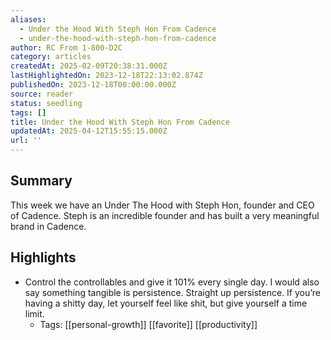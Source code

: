 ```yaml
---
aliases:
  - Under the Hood With Steph Hon From Cadence
  - under-the-hood-with-steph-hon-from-cadence
author: RC From 1-800-D2C
category: articles
createdAt: 2025-02-09T20:38:31.000Z
lastHighlightedOn: 2023-12-18T22:13:02.874Z
publishedOn: 2023-12-18T00:00:00.000Z
source: reader
status: seedling
tags: []
title: Under the Hood With Steph Hon From Cadence
updatedAt: 2025-04-12T15:55:15.000Z
url: ''
---
```

## Summary

This week we have an Under The Hood with Steph Hon, founder and CEO of Cadence. Steph is an incredible founder and has built a very meaningful brand in Cadence.

## Highlights

- Control the controllables and give it 101% every single day. I would also say something tangible is persistence. Straight up persistence. If you’re having a shitty day, let yourself feel like shit, but give yourself a time limit.
    - Tags: [[personal-growth]] [[favorite]] [[productivity]]
